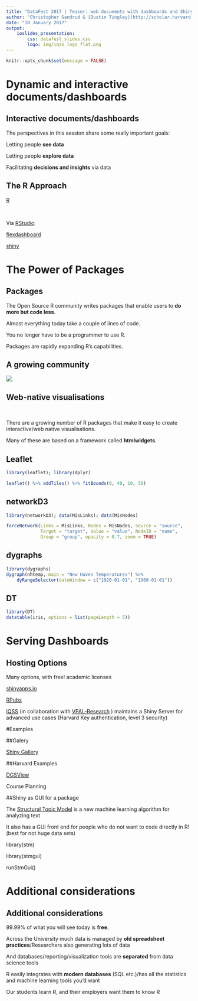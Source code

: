 ---
title: "DataFest 2017 | Teaser: web documents with dashboards and Shiny"
author: "Christopher Gandrud & [Dustin Tingley](http://scholar.harvard.edu/dtingley)"
date: "18 January 2017"
output:
    ioslides_presentation:
        css: datafest_slides.css
        logo: img/iqss_logo_flat.png
---

```{r setup, include=FALSE}
knitr::opts_chunk$set(message = FALSE)
```


# Dynamic and interactive documents/dashboards

## Interactive documents/dashboards

The perspectives in this session share some really important goals:

Letting people **see data** 

Letting people **explore data**

Facilitating **decisions and insights** via data

## The R Approach

[R](https://www.r-project.org/) 

<br>

Via [RStudio](www.rstudio.com):

[flexdashboard](http://rmarkdown.rstudio.com/flexdashboard/) 

[shiny](https://www.rstudio.com/products/shiny/)



# The Power of Packages

## Packages  

The Open Source R community writes packages that enable users to **do more but code less**.

Almost everything today take a couple of lines of code.

You no longer have to be a programmer to use R.

Packages are rapidly expanding R's capabilities.

## A growing community

![](img/rplot03.svg)


## Web-native visualisations

<br>

There are a growing number of R packages that make it easy to create interactive/web native visualisations.

Many of these are based on a framework called **htmlwidgets**.

## Leaflet

```{r message=FALSE}
library(leaflet); library(dplyr)

leaflet() %>% addTiles() %>% fitBounds(0, 40, 10, 50)
```

## networkD3

```{r}
library(networkD3); data(MisLinks); data(MisNodes)

forceNetwork(Links = MisLinks, Nodes = MisNodes, Source = "source",
             Target = "target", Value = "value", NodeID = "name",
             Group = "group", opacity = 0.7, zoom = TRUE)
```

## dygraphs

```{r}
library(dygraphs)
dygraph(nhtemp, main = "New Haven Temperatures") %>%
    dyRangeSelector(dateWindow = c("1920-01-01", "1960-01-01"))
```

## DT

```{r}
library(DT)
datatable(iris, options = list(pageLength = 5))
```



# Serving Dashboards

## Hosting Options

Many options, with free! academic licenses

[shinyapps.io](http://www.shinyapps.io/)

[RPubs](https://rpubs.com/)

[IQSS](http://www.iq.harvard.edu/) (in collaboration with [VPAL-Research](http://vpal.harvard.edu/research) ) maintains a Shiny Server for advanced use cases (Harvard Key authentication, level 3 security)

#Examples

##Galery

[Shiny Gallery](https://shiny.rstudio.com/gallery/)

##Harvard Examples

[DGSView](https://hmdc.shinyapps.io/GovDGSExample/)

Course Planning

##Shiny as GUI for a package

The [Structural Topic Model](www.structuraltopicmodel.com) is a new machine learning algorithm for analyzing text

It also has a GUI front end for people who do not want to code directly in R! (best for not huge data sets)

library(stm)

library(stmgui)

runStmGui()


# Additional considerations


## Additional considerations

99.99% of what you will see today is **free**.

Across the University much data is managed by **old spreadsheet practices**/Researchers also generating lots of data

And databases/reporting/visualization tools are **separated** from data science tools

R easily integrates with **modern databases** (SQL etc.)/has all the statistics and machine learning tools you'd want

Our students learn R, and their employers want them to know R



 
